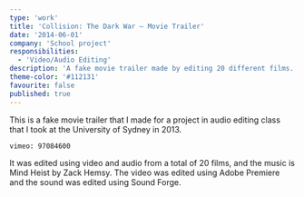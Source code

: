 ```yaml
---
type: 'work'
title: 'Collision: The Dark War – Movie Trailer'
date: '2014-06-01'
company: 'School project'
responsibilities:
  - 'Video/Audio Editing'
description: 'A fake movie trailer made by editing 20 different films.'
theme-color: '#112131'
favourite: false
published: true
--- 
```



This is a fake movie trailer that I made for a project in audio editing class that I took at the University of Sydney in 2013.

<VideoContainer>

`vimeo: 97084600`

</VideoContainer>

It was edited using video and audio from a total of 20 films, and the music is Mind Heist by Zack Hemsy. The video was edited using Adobe Premiere and the sound was edited using Sound Forge.